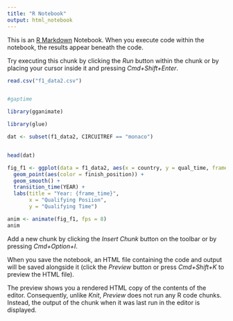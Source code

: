 ```yaml
---
title: "R Notebook"
output: html_notebook
---
```


This is an [R Markdown](http://rmarkdown.rstudio.com) Notebook. When you execute code within the notebook, the results appear beneath the code. 

Try executing this chunk by clicking the *Run* button within the chunk or by placing your cursor inside it and pressing *Cmd+Shift+Enter*. 

```r
read.csv("f1_data2.csv")


#gaptime

library(gganimate)

library(glue)

dat <- subset(f1_data2, CIRCUITREF == "monaco")


head(dat)

fig_f1 <- ggplot(data = f1_data2, aes(x = country, y = qual_time, frame = YEAR)) +
  geom_point(aes(color = finish_position)) +
  geom_smooth() + 
  transition_time(YEAR) +
  labs(title = "Year: {frame_time}",
       x = "Qualifying Posiion",
       y = "Qualifying Time")

anim <- animate(fig_f1, fps = 8)
anim

```

Add a new chunk by clicking the *Insert Chunk* button on the toolbar or by pressing *Cmd+Option+I*.

When you save the notebook, an HTML file containing the code and output will be saved alongside it (click the *Preview* button or press *Cmd+Shift+K* to preview the HTML file). 

The preview shows you a rendered HTML copy of the contents of the editor. Consequently, unlike *Knit*, *Preview* does not run any R code chunks. Instead, the output of the chunk when it was last run in the editor is displayed.

